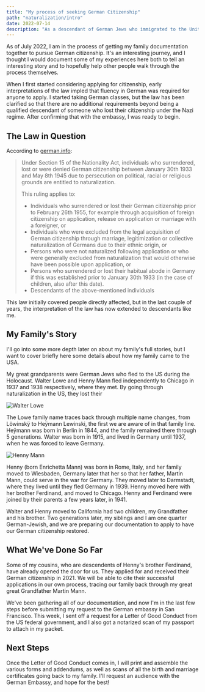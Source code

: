 ```yaml
---
title: "My process of seeking German Citizenship"
path: "naturalization/intro"
date: 2022-07-14
description: "As a descendant of German Jews who immigrated to the United States, I'm pursuing my right to reclaim my german citizenship."
---
```


As of July 2022, I am in the process of getting my family documentation together to pursue German citizenship. It's an interesting journey, and I thought I would document some of my experiences here both to tell an interesting story and to hopefully help other people walk through the process themselves.

When I first started considering applying for citizenship, early interpretations of the law impled that fluency in German was required for anyone to apply. I started taking German classes, but the law has been clarified so that there are no additional requirements beyond being a qualified descendant of someone who lost their citizenship under the Nazi regime. After confirming that with the embassy, I was ready to begin.

## The Law in Question

According to [german.info](https://www.germany.info/us-en/service/03-Citizenship/-/2479490):

> Under Section 15 of the Nationality Act, individuals who surrendered, lost or were denied German citizenship between January 30th 1933 and May 8th 1945 due to persecution on political, racial or religious grounds are entitled to naturalization.
>
> This ruling applies to:
>
> * Individuals who surrendered or lost their German citizenship prior to February 26th 1955, for example through acquisition of foreign citizenship on application, release on application or marriage with a foreigner, or
> * Individuals who were excluded from the legal acquisition of German citizenship through marriage, legitimization or collective naturalization of Germans due to their ethnic origin, or
> * Persons who were not naturalized following application or who were generally excluded from naturalization that would otherwise have been possible upon application, or
> * Persons who surrendered or lost their habitual abode in Germany if this was established prior to January 30th 1933 (in the case of children, also after this date).
> * Descendants of the above-mentioned individuals

This law initially covered people directly affected, but in the last couple of years, the interpretation of the law has now extended to descendants like me. 

## My Family's Story

I'll go into some more depth later on about my family's full stories, but I want to cover briefly here some details about how my family came to the USA.


My great grandparents were German Jews who fled to the US during the Holocaust. Walter Lowe and Henny Mann fled independently to Chicago in 1937 and 1938 respectively, where they met. By going through naturalization in the US, they lost their 

![Walter Lowe](./walter_lowe.jpeg "Walter Lowe")

The Lowe family name traces back through multiple name changes, from Löwinskÿ to Heÿmann Lewinski, the first we are aware of in that family line. Heÿmann was born in Berlin in 1844, and the family remained there through 5 generations. Walter was born in 1915, and lived in Germany until 1937, when he was forced to leave Germany.

![Henny Mann](./henny_mann.jpeg)

Henny (born Enrichetta Mann) was born in Rome, Italy, and her family moved to Wiesbaden, Germany later that her so that her father, Martin Mann, could serve in the war for Germany. They moved later to Darmstadt, where they lived until they fled Germany in 1939. Henny moved here with her brother Ferdinand, and moved to Chicago. Henny and Ferdinand were joined by their parents a few years later, in 1941.

Walter and Henny moved to California had two children, my Grandfather and his brother. Two generations later, my siblings and I am one quarter German-Jewish, and we are preparing our documentation to apply to have our German citizenship restored.

## What We've Done So Far

Some of my cousins, who are descendents of Henny's brother Ferdinand, have already opened the door for us. They applied for and received their German citizenship in 2021. We will be able to cite their successful applications in our own process, tracing our family back through my great great Grandfather Martin Mann. 

We've been gathering all of our documentation, and now I'm in the last few steps before submitting my request to the German embassy in San Francisco. This week, I sent off a request for a Letter of Good Conduct from the US federal government, and I also got a notarized scan of my passport to attach in my packet.

## Next Steps

Once the Letter of Good Conduct comes in, I will print and assemble the various forms and addendums, as well as scans of all the birth and marriage certificates going back to my family. I'll request an audience with the German Embassy, and hope for the best!

